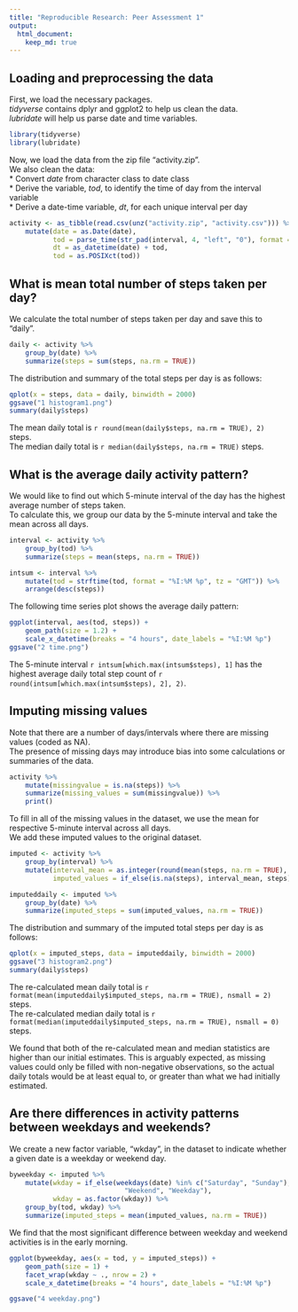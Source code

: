 ```yaml
---
title: "Reproducible Research: Peer Assessment 1"
output: 
  html_document:
    keep_md: true
---
```



## Loading and preprocessing the data
First, we load the necessary packages.  
*tidyverse* contains dplyr and ggplot2 to help us clean the data.  
*lubridate* will help us parse date and time variables.  
```r
library(tidyverse)
library(lubridate)
```
  
  
Now, we load the data from the zip file "activity.zip".  
We also clean the data:  
* Convert *date* from character class to date class  
* Derive the variable, *tod*, to identify the time of day from the interval variable  
* Derive a date-time variable, *dt*, for each unique interval per day  
```r
activity <- as_tibble(read.csv(unz("activity.zip", "activity.csv"))) %>%
    mutate(date = as.Date(date),
           tod = parse_time(str_pad(interval, 4, "left", "0"), format = "%H%M"),
           dt = as_datetime(date) + tod,
           tod = as.POSIXct(tod))
```
  
  
## What is mean total number of steps taken per day?
We calculate the total number of steps taken per day and save this to "daily".
```r
daily <- activity %>%
    group_by(date) %>%
    summarize(steps = sum(steps, na.rm = TRUE))
```
  
  
The distribution and summary of the total steps per day is as follows:
```r
qplot(x = steps, data = daily, binwidth = 2000)
ggsave("1 histogram1.png")
summary(daily$steps)
```
  
  
The mean daily total is `r round(mean(daily$steps, na.rm = TRUE), 2)` steps.  
The median daily total is `r median(daily$steps, na.rm = TRUE)` steps.  
  
  
## What is the average daily activity pattern?
We would like to find out which 5-minute interval of the day has the highest average number of steps taken.  
To calculate this, we group our data by the 5-minute interval and take the mean across all days.  
```r
interval <- activity %>%
    group_by(tod) %>%
    summarize(steps = mean(steps, na.rm = TRUE))

intsum <- interval %>%
    mutate(tod = strftime(tod, format = "%I:%M %p", tz = "GMT")) %>%
    arrange(desc(steps))

```
  
  
The following time series plot shows the average daily pattern:
```r
ggplot(interval, aes(tod, steps)) +
    geom_path(size = 1.2) +
    scale_x_datetime(breaks = "4 hours", date_labels = "%I:%M %p")
ggsave("2 time.png")
```
  
  
The 5-minute interval `r intsum[which.max(intsum$steps), 1]` has the highest average
daily total step count of `r round(intsum[which.max(intsum$steps), 2], 2)`.  
  
  
## Imputing missing values
Note that there are a number of days/intervals where there are missing values (coded as NA).  
The presence of missing days may introduce bias into some calculations or summaries of the data.  
```r
activity %>%
    mutate(missingvalue = is.na(steps)) %>%
    summarize(missing_values = sum(missingvalue)) %>%
    print()
```
  
  
To fill in all of the missing values in the dataset, we use the mean for respective
5-minute interval across all days.  
We add these imputed values to the original dataset.  
  
```r
imputed <- activity %>%
    group_by(interval) %>%
    mutate(interval_mean = as.integer(round(mean(steps, na.rm = TRUE), 0)),
           imputed_values = if_else(is.na(steps), interval_mean, steps))

imputeddaily <- imputed %>%
    group_by(date) %>%
    summarize(imputed_steps = sum(imputed_values, na.rm = TRUE))
```
  
  
The distribution and summary of the imputed total steps per day is as follows:
```r
qplot(x = imputed_steps, data = imputeddaily, binwidth = 2000)
ggsave("3 histogram2.png")
summary(daily$steps)
```
  
  
The re-calculated mean daily total is `r format(mean(imputeddaily$imputed_steps, na.rm = TRUE), nsmall = 2)` steps.  
The re-calculated median daily total is `r format(median(imputeddaily$imputed_steps, na.rm = TRUE), nsmall = 0)` steps.  
  
We found that both of the re-calculated mean and median statistics are higher than
our initial estimates. This is arguably expected, as missing values could only
be filled with non-negative observations, so the actual daily totals would be at 
least equal to, or greater than what we had initially estimated.  
  
  
## Are there differences in activity patterns between weekdays and weekends?
We create a new factor variable, "wkday", in the dataset to indicate whether a given
date is a weekday or weekend day.

```r
byweekday <- imputed %>%
    mutate(wkday = if_else(weekdays(date) %in% c("Saturday", "Sunday"),
                             "Weekend", "Weekday"),
           wkday = as.factor(wkday)) %>%
    group_by(tod, wkday) %>%
    summarize(imputed_steps = mean(imputed_values, na.rm = TRUE))
```
  
We find that the most significant difference between weekday and weekend activities
is in the early morning.
```r
ggplot(byweekday, aes(x = tod, y = imputed_steps)) +
    geom_path(size = 1) +
    facet_wrap(wkday ~ ., nrow = 2) +
    scale_x_datetime(breaks = "4 hours", date_labels = "%I:%M %p")

ggsave("4 weekday.png")
```